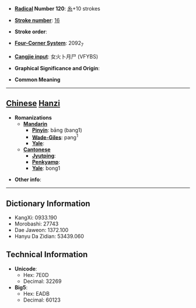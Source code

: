 * '''[[Wiktionary:Chinese radical index| Radical]] Number 120''': [[Wiktionary:Chinese radical index 糸|糸]]+10 strokes

* '''[[Wiktionary:Chinese total strokes index|Stroke number]]''': [[Wiktionary:Chinese total strokes index 16|16]]

* '''Stroke order''': 

* '''[[Wiktionary:Chinese four corner index|Four-Corner System]]''': 2092<sub>7</sub>

* '''[[Wiktionary:Chinese Cangjie index|Cangjie input]]''': 女火卜月尸 (VFYBS)

* '''Graphical Significance and Origin''': 

* '''Common Meaning'''

----

== [[Chinese]] [[Hanzi]] ==

* '''Romanizations'''
** '''[[Mandarin]]'''
*** '''[[Pinyin]]''': bāng (bang1)
*** '''[[Wade-Giles]]''': pang<sup>1</sup>
*** '''[[Yale]]''': 
** '''[[Cantonese]]'''
*** '''[[Jyutping]]''':
*** '''[[Penkyamp]]''': 
*** '''[[Yale]]''': bong1

* '''Other info''': 

----

== Dictionary Information ==

* KangXi: 0933.190
* Morobashi: 27743
* Dae Jaweon: 1372.100
* Hanyu Da Zidian: 53439.060

== Technical Information ==

* '''Unicode''':
** Hex: 7E0D
** Decimal: 32269
* '''Big5''':
** Hex: EADB
** Decimal: 60123